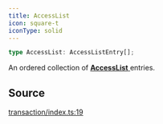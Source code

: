 ```yaml
---
title: AccessList
icon: square-t
iconType: solid
---
```


```ts
type AccessList: AccessListEntry[];
```

An ordered collection of [**AccessList** ](/sdk/content/type-aliases/AccessList) entries.

## Source

[transaction/index.ts:19](https://github.com/dominant-strategies/quais.js/blob/3e0bc639f0587f5e9dbc52c61531fd8e0fc224e4/src/transaction/index.ts#L19)
